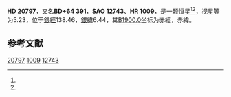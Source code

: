 {{Starbox begin
| name = HD 20797
}}
{{Starbox observe
| epoch = [[J2000.0|J2000.0]]
| constell = {{星座名待查}}<ref name=SIMBAD>{{cite web
 | url=http://simbad.u-strasbg.fr/simbad/sim-id?Ident=HR+1009
 | title =Pulsating variable Star
 | publisher=Centre de Données astronomiques de Strasbourg
 | work=SIMBAD
 | accessdate=2012-07-13}}</ref><ref name=DATA>{{cite web
 | url=http://vizier.u-strasbg.fr/viz-bin/VizieR-5?-out.add=.&-source=5050&-corr=PK=HR&-out.max=9999&HR=1009
 | title=VizieR Detailed Page
 | accessdate=2012-07-13
 | archive-date=2016-03-05
 | archive-url=https://web.archive.org/web/20160305003621/http://vizier.u-strasbg.fr/viz-bin/VizieR-5?-out.add=.&-source=5050&-corr=PK=HR&-out.max=9999&HR=1009
 | dead-url=no
 }}</ref>
| 星官 = 
| ra = {{RA|3|24|40.5}}<ref name=SIMBAD /><ref name=DATA />
| dec = {{DEC|+64|35|10}}<ref name=SIMBAD /><ref name=DATA />
| appmag_v = 5.23<ref name=SIMBAD /><ref name=DATA />
}}
{{Starbox character
| class = M0II<ref name=SIMBAD /><ref name=DATA />
| b-v = 2.08<ref name=SIMBAD /><ref name=DATA />
| u-b = 2.06<ref name=SIMBAD /><ref name=DATA />
| r-i = 1.23<ref name=SIMBAD /><ref name=DATA />
| variable = 
}}
{{Starbox astrometry
| radial_v = 2.06
| prop_mo_ra = -21
| parallax = 0.009
| p_error = 
}}
{{Starbox catalog
| names =BD+64 391，[[SAO星表|SAO]] 12743，[[HD星表|HD]] 20797，[[HR星表|HR]] 1009}}
{{Starbox reference |Simbad=HR+1009}}
{{Starbox end}}

'''HD 20797'''，又名'''BD+64 391'''，'''SAO 12743'''、'''HR 1009'''，是一颗恒星<ref name=SIMBAD /><ref name=DATA />，视星等为5.23，位于[[銀道座標系|銀經]]138.46，[[銀道座標系|銀緯]]6.44，其[[B1900.0|B1900.0]]坐标为赤經{{RA|3|15|59.3}}，赤緯{{DEC|+64|6.44|43}}。

== 参考文献 ==
{{reflist}}

{{star-stub}}

[[Category:HD和HDE天體|20797]]
[[Category:HR天體|1009]]
[[Category:SAO天體|12743]]